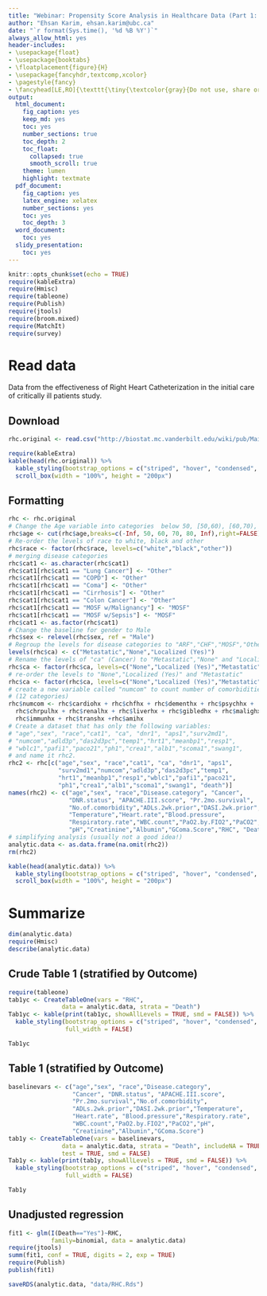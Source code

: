 ```yaml
---
title: "Webinar: Propensity Score Analysis in Healthcare Data (Part 1: Analytic data)"
author: "Ehsan Karim, ehsan.karim@ubc.ca"
date: "`r format(Sys.time(), '%d %B %Y')`"
always_allow_html: yes
header-includes:
- \usepackage{float}
- \usepackage{booktabs}
- \floatplacement{figure}{H}
- \usepackage{fancyhdr,textcomp,xcolor}
- \pagestyle{fancy}
- \fancyhead[LE,RO]{\texttt{\tiny{\textcolor{gray}{Do not use, share or revise without explicit written permission from the copyright owner} \\ \textcolor{gray}{Ehsan Karim} \textcolor{red}{\textcopyright} \textcolor{gray}{\the\year} \textcolor{blue}{ ehsan.karim@ubc.ca}}}}
output:
  html_document:
    fig_caption: yes
    keep_md: yes
    toc: yes
    number_sections: true
    toc_depth: 2
    toc_float: 
      collapsed: true
      smooth_scroll: true
    theme: lumen
    highlight: textmate
  pdf_document:
    fig_caption: yes
    latex_engine: xelatex
    number_sections: yes
    toc: yes
    toc_depth: 3
  word_document:
    toc: yes
  slidy_presentation:
    toc: yes  
---
```


```r
knitr::opts_chunk$set(echo = TRUE)
require(kableExtra)
require(Hmisc)
require(tableone)
require(Publish)
require(jtools)
require(broom.mixed)
require(MatchIt)
require(survey)
```

# Read data

Data from the effectiveness of Right Heart Catheterization in the initial care of critically ill patients study.

## Download
```r
rhc.original <- read.csv("http://biostat.mc.vanderbilt.edu/wiki/pub/Main/DataSets/rhc.csv")
```

```r
require(kableExtra)
kable(head(rhc.original)) %>%
  kable_styling(bootstrap_options = c("striped", "hover", "condensed", "responsive")) %>%
  scroll_box(width = "100%", height = "200px")
```


## Formatting
```r
rhc <- rhc.original
# Change the Age variable into categories  below 50, [50,60), [60,70), [70,80), above 80
rhc$age <- cut(rhc$age,breaks=c(-Inf, 50, 60, 70, 80, Inf),right=FALSE)
# Re-order the levels of race to white, black and other
rhc$race <- factor(rhc$race, levels=c("white","black","other"))
# merging disease categories
rhc$cat1 <- as.character(rhc$cat1)
rhc$cat1[rhc$cat1 == "Lung Cancer"] <- "Other"
rhc$cat1[rhc$cat1 == "COPD"] <- "Other"
rhc$cat1[rhc$cat1 == "Coma"] <- "Other"
rhc$cat1[rhc$cat1 == "Cirrhosis"] <- "Other"
rhc$cat1[rhc$cat1 == "Colon Cancer"] <- "Other"
rhc$cat1[rhc$cat1 == "MOSF w/Malignancy"] <- "MOSF"
rhc$cat1[rhc$cat1 == "MOSF w/Sepsis"] <- "MOSF"
rhc$cat1 <- as.factor(rhc$cat1)
# Change the baseline for gender to Male
rhc$sex <- relevel(rhc$sex, ref = "Male")
# Regroup the levels for disease categories to "ARF","CHF","MOSF","Other".
levels(rhc$ca) <- c("Metastatic","None","Localized (Yes)")
# Rename the levels of "ca" (Cancer) to "Metastatic","None" and "Localized (Yes)", 
rhc$ca <- factor(rhc$ca, levels=c("None","Localized (Yes)","Metastatic"))
# re-order the levels to "None","Localized (Yes)" and "Metastatic"
rhc$ca <- factor(rhc$ca, levels=c("None","Localized (Yes)","Metastatic"))
# create a new variable called "numcom" to count number of comorbidities illness for each person  
# (12 categories)
rhc$numcom <- rhc$cardiohx + rhc$chfhx + rhc$dementhx + rhc$psychhx + 
  rhc$chrpulhx + rhc$renalhx + rhc$liverhx + rhc$gibledhx + rhc$malighx + 
  rhc$immunhx + rhc$transhx +rhc$amihx
# Create a dataset that has only the following variables: 
# "age","sex", "race","cat1", "ca", "dnr1", "aps1","surv2md1",
# "numcom","adld3p","das2d3pc","temp1","hrt1","meanbp1","resp1",
# "wblc1","pafi1","paco21","ph1","crea1","alb1","scoma1","swang1", 
# and name it rhc2.
rhc2 <- rhc[c("age","sex", "race","cat1", "ca", "dnr1", "aps1",
              "surv2md1","numcom","adld3p","das2d3pc","temp1",
              "hrt1","meanbp1","resp1","wblc1","pafi1","paco21",
              "ph1","crea1","alb1","scoma1","swang1", "death")]
names(rhc2) <- c("age","sex", "race","Disease.category", "Cancer", 
                 "DNR.status", "APACHE.III.score", "Pr.2mo.survival",
                 "No.of.comorbidity","ADLs.2wk.prior","DASI.2wk.prior",
                 "Temperature","Heart.rate","Blood.pressure",
                 "Respiratory.rate","WBC.count","PaO2.by.FIO2","PaCO2",
                 "pH","Creatinine","Albumin","GComa.Score","RHC", "Death")
# simplifying analysis (usually not a good idea!)
analytic.data <- as.data.frame(na.omit(rhc2)) 
rm(rhc2)
```

```r
kable(head(analytic.data)) %>%
  kable_styling(bootstrap_options = c("striped", "hover", "condensed", "responsive")) %>%
  scroll_box(width = "100%", height = "200px")
```


# Summarize

```r
dim(analytic.data)
require(Hmisc)
describe(analytic.data)
```

## Crude Table 1 (stratified by Outcome)

```r
require(tableone)
tab1yc <- CreateTableOne(vars = "RHC",
               data = analytic.data, strata = "Death")
Tab1yc <- kable(print(tab1yc, showAllLevels = TRUE, smd = FALSE)) %>%
  kable_styling(bootstrap_options = c("striped", "hover", "condensed", "responsive"), 
                full_width = FALSE)
```

```r
Tab1yc
```

## Table 1 (stratified by Outcome)

```r
baselinevars <- c("age","sex", "race","Disease.category", 
                  "Cancer", "DNR.status", "APACHE.III.score",
                  "Pr.2mo.survival","No.of.comorbidity",
                  "ADLs.2wk.prior","DASI.2wk.prior","Temperature",
                  "Heart.rate", "Blood.pressure","Respiratory.rate",
                  "WBC.count","PaO2.by.FIO2","PaCO2","pH",
                  "Creatinine","Albumin","GComa.Score")
tab1y <- CreateTableOne(vars = baselinevars,
               data = analytic.data, strata = "Death", includeNA = TRUE, 
               test = TRUE, smd = FALSE)
Tab1y <- kable(print(tab1y, showAllLevels = TRUE, smd = FALSE)) %>%
  kable_styling(bootstrap_options = c("striped", "hover", "condensed", "responsive"), 
                full_width = FALSE)
```

```r
Tab1y
```

## Unadjusted regression

```r
fit1 <- glm(I(Death=="Yes")~RHC,
            family=binomial, data = analytic.data)
require(jtools)
summ(fit1, conf = TRUE, digits = 2, exp = TRUE)
require(Publish)
publish(fit1)
```

```r
saveRDS(analytic.data, "data/RHC.Rds")
```

